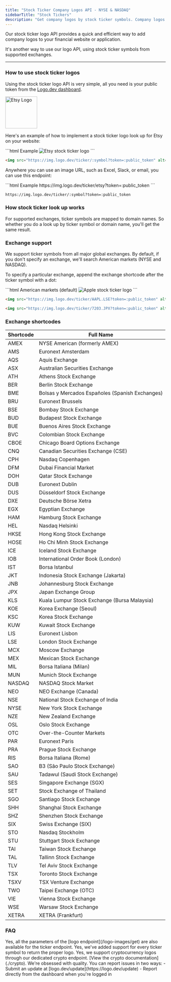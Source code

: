 ```yaml
---
title: "Stock Ticker Company Logos API - NYSE & NASDAQ"
sidebarTitle: "Stock Tickers"
description: "Get company logos by stock ticker symbols. Company logos API supports NYSE, NASDAQ, global exchanges. Logo API with instant delivery. Free tier."
---
```


Our stock ticker logo API provides a quick and efficient way to add company logos to your financial website or application.

It's another way to use our logo API, using stock ticker symbols from supported exchanges.

---

### How to use stock ticker logos

Using the stock ticker logo API is very simple, all you need is your public token from the [Logo.dev dashboard](https://www.logo.dev/dashboard).

<Frame caption="https://img.logo.dev/ticker/etsy?token=:public_token">
  <img
    alt="Etsy Logo"
    width="100"
    height="100"
    src="https://img.logo.dev/ticker/etsy?token=live_6a1a28fd-6420-4492-aeb0-b297461d9de2&size=200"
  />
</Frame>

Here's an example of how to implement a stock ticker logo look up for Etsy on your website:

<CodeGroup>
```html Example
<img src="https://img.logo.dev/ticker/etsy?token=:public_token" alt="Etsy stock ticker logo" />
```

```html Format
<img src="https://img.logo.dev/ticker/:symbol?token=:public_token" alt="Stock ticker logo" />
```

</CodeGroup>

Anywhere you can use an image URL, such as Excel, Slack, or email, you can use this endpoint:

<CodeGroup>
```html Example
https://img.logo.dev/ticker/etsy?token=:public_token
```

```html Format
https://img.logo.dev/ticker/:symbol?token=:public_token
```

</CodeGroup>

### How stock ticker look up works

For supported exchanges, ticker symbols are mapped to domain names. So whether you do a look up by ticker symbol or domain name, you'll get the same result.

### Exchange support

We support ticker symbols from all major global exchanges. By default, if you don't specify an exchange, we'll search American markets (NYSE and NASDAQ).

To specify a particular exchange, append the exchange shortcode after the ticker symbol with a dot:

<CodeGroup>
```html American markets (default)
<img src="https://img.logo.dev/ticker/AAPL?token=:public_token" alt="Apple stock ticker logo" />
```

```html London Stock Exchange
<img src="https://img.logo.dev/ticker/AAPL.LSE?token=:public_token" alt="Apple logo from London Stock Exchange" />
```

```html Tokyo Stock Exchange
<img src="https://img.logo.dev/ticker/7203.JPX?token=:public_token" alt="Toyota stock ticker logo from Tokyo Stock Exchange" />
```

</CodeGroup>

### Exchange shortcodes

| Shortcode | Full Name                                       |
| --------- | ----------------------------------------------- |
| AMEX      | NYSE American (formerly AMEX)                   |
| AMS       | Euronext Amsterdam                              |
| AQS       | Aquis Exchange                                  |
| ASX       | Australian Securities Exchange                  |
| ATH       | Athens Stock Exchange                           |
| BER       | Berlin Stock Exchange                           |
| BME       | Bolsas y Mercados Españoles (Spanish Exchanges) |
| BRU       | Euronext Brussels                               |
| BSE       | Bombay Stock Exchange                           |
| BUD       | Budapest Stock Exchange                         |
| BUE       | Buenos Aires Stock Exchange                     |
| BVC       | Colombian Stock Exchange                        |
| CBOE      | Chicago Board Options Exchange                  |
| CNQ       | Canadian Securities Exchange (CSE)              |
| CPH       | Nasdaq Copenhagen                               |
| DFM       | Dubai Financial Market                          |
| DOH       | Qatar Stock Exchange                            |
| DUB       | Euronext Dublin                                 |
| DUS       | Düsseldorf Stock Exchange                       |
| DXE       | Deutsche Börse Xetra                            |
| EGX       | Egyptian Exchange                               |
| HAM       | Hamburg Stock Exchange                          |
| HEL       | Nasdaq Helsinki                                 |
| HKSE      | Hong Kong Stock Exchange                        |
| HOSE      | Ho Chi Minh Stock Exchange                      |
| ICE       | Iceland Stock Exchange                          |
| IOB       | International Order Book (London)               |
| IST       | Borsa Istanbul                                  |
| JKT       | Indonesia Stock Exchange (Jakarta)              |
| JNB       | Johannesburg Stock Exchange                     |
| JPX       | Japan Exchange Group                            |
| KLS       | Kuala Lumpur Stock Exchange (Bursa Malaysia)    |
| KOE       | Korea Exchange (Seoul)                          |
| KSC       | Korea Stock Exchange                            |
| KUW       | Kuwait Stock Exchange                           |
| LIS       | Euronext Lisbon                                 |
| LSE       | London Stock Exchange                           |
| MCX       | Moscow Exchange                                 |
| MEX       | Mexican Stock Exchange                          |
| MIL       | Borsa Italiana (Milan)                          |
| MUN       | Munich Stock Exchange                           |
| NASDAQ    | NASDAQ Stock Market                             |
| NEO       | NEO Exchange (Canada)                           |
| NSE       | National Stock Exchange of India                |
| NYSE      | New York Stock Exchange                         |
| NZE       | New Zealand Exchange                            |
| OSL       | Oslo Stock Exchange                             |
| OTC       | Over-the-Counter Markets                        |
| PAR       | Euronext Paris                                  |
| PRA       | Prague Stock Exchange                           |
| RIS       | Borsa Italiana (Rome)                           |
| SAO       | B3 (São Paulo Stock Exchange)                   |
| SAU       | Tadawul (Saudi Stock Exchange)                  |
| SES       | Singapore Exchange (SGX)                        |
| SET       | Stock Exchange of Thailand                      |
| SGO       | Santiago Stock Exchange                         |
| SHH       | Shanghai Stock Exchange                         |
| SHZ       | Shenzhen Stock Exchange                         |
| SIX       | Swiss Exchange (SIX)                            |
| STO       | Nasdaq Stockholm                                |
| STU       | Stuttgart Stock Exchange                        |
| TAI       | Taiwan Stock Exchange                           |
| TAL       | Tallinn Stock Exchange                          |
| TLV       | Tel Aviv Stock Exchange                         |
| TSX       | Toronto Stock Exchange                          |
| TSXV      | TSX Venture Exchange                            |
| TWO       | Taipei Exchange (OTC)                           |
| VIE       | Vienna Stock Exchange                           |
| WSE       | Warsaw Stock Exchange                           |
| XETRA     | XETRA (Frankfurt)                               |

### FAQ

<AccordionGroup>
  <Accordion title="Can I change the size or image format?">
    Yes, all the parameters of the [logo endpoint](/logo-images/get) are also
    available for the ticker endpoint.
  </Accordion>
  <Accordion title="Does this support ETFs and other security types?">
    Yes, we've added support for every ticker symbol to return the proper logo.
  </Accordion>
  <Accordion title="Do you support crypto?">
    Yes, we support cryptocurrency logos through our dedicated crypto endpoint.
    [View the crypto documentation](./crypto).
  </Accordion>
  <Accordion title="What if I find a missing or wrong ticker logo?">
    We're obsessed with quality. You can report issues in two ways: - Submit an
    update at [logo.dev/update](https://logo.dev/update) - Report directly from
    the dashboard when you're logged in
  </Accordion>
</AccordionGroup>
